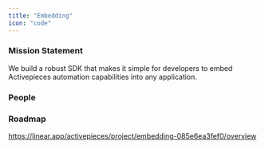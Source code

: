 ```yaml
---
title: "Embedding"
icon: "code"
---
```



### Mission Statement

We build a robust SDK that makes it simple for developers to embed Activepieces automation capabilities into any application.

### People

<CardGroup col={3}>
<Snippet file="profile/abdulyki.mdx" />
<Snippet file="profile/mo.mdx" />
</CardGroup>


### Roadmap

https://linear.app/activepieces/project/embedding-085e6ea3fef0/overview